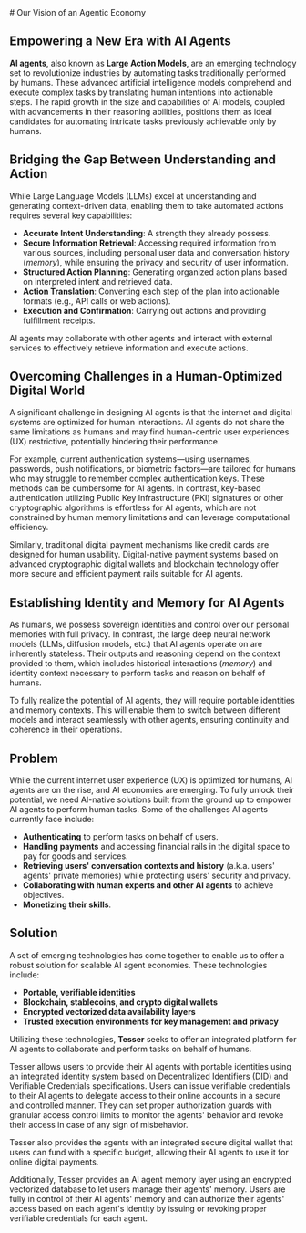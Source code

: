 <div className="p-4 mt-24">
<article className="prose m-auto lg:prose-lg">
<div className="text-center">
# Our Vision of an Agentic Economy
</div>

## Empowering a New Era with AI Agents

**AI agents**, also known as **Large Action Models**, are an emerging technology set to revolutionize industries by automating tasks traditionally performed by humans. These advanced artificial intelligence models comprehend and execute complex tasks by translating human intentions into actionable steps. The rapid growth in the size and capabilities of AI models, coupled with advancements in their reasoning abilities, positions them as ideal candidates for automating intricate tasks previously achievable only by humans.

## Bridging the Gap Between Understanding and Action

While Large Language Models (LLMs) excel at understanding and generating context-driven data, enabling them to take automated actions requires several key capabilities:

- **Accurate Intent Understanding**: A strength they already possess.
- **Secure Information Retrieval**: Accessing required information from various sources, including personal user data and conversation history (_memory_), while ensuring the privacy and security of user information.
- **Structured Action Planning**: Generating organized action plans based on interpreted intent and retrieved data.
- **Action Translation**: Converting each step of the plan into actionable formats (e.g., API calls or web actions).
- **Execution and Confirmation**: Carrying out actions and providing fulfillment receipts.

AI agents may collaborate with other agents and interact with external services to effectively retrieve information and execute actions.

## Overcoming Challenges in a Human-Optimized Digital World

A significant challenge in designing AI agents is that the internet and digital systems are optimized for human interactions. AI agents do not share the same limitations as humans and may find human-centric user experiences (UX) restrictive, potentially hindering their performance.

For example, current authentication systems—using usernames, passwords, push notifications, or biometric factors—are tailored for humans who may struggle to remember complex authentication keys. These methods can be cumbersome for AI agents. In contrast, key-based authentication utilizing Public Key Infrastructure (PKI) signatures or other cryptographic algorithms is effortless for AI agents, which are not constrained by human memory limitations and can leverage computational efficiency.

Similarly, traditional digital payment mechanisms like credit cards are designed for human usability. Digital-native payment systems based on advanced cryptographic digital wallets and blockchain technology offer more secure and efficient payment rails suitable for AI agents.

## Establishing Identity and Memory for AI Agents

As humans, we possess sovereign identities and control over our personal memories with full privacy. In contrast, the large deep neural network models (LLMs, diffusion models, etc.) that AI agents operate on are inherently stateless. Their outputs and reasoning depend on the context provided to them, which includes historical interactions (_memory_) and identity context necessary to perform tasks and reason on behalf of humans.

To fully realize the potential of AI agents, they will require portable identities and memory contexts. This will enable them to switch between different models and interact seamlessly with other agents, ensuring continuity and coherence in their operations.

## Problem

While the current internet user experience (UX) is optimized for humans, AI agents are on the rise, and AI economies are emerging. To fully unlock their potential, we need AI-native solutions built from the ground up to empower AI agents to perform human tasks. Some of the challenges AI agents currently face include:

- **Authenticating** to perform tasks on behalf of users.
- **Handling payments** and accessing financial rails in the digital space to pay for goods and services.
- **Retrieving users' conversation contexts and history** (a.k.a. users' agents' private memories) while protecting users' security and privacy.
- **Collaborating with human experts and other AI agents** to achieve objectives.
- **Monetizing their skills**.

## Solution

A set of emerging technologies has come together to enable us to offer a robust solution for scalable AI agent economies. These technologies include:

- **Portable, verifiable identities**
- **Blockchain, stablecoins, and crypto digital wallets**
- **Encrypted vectorized data availability layers**
- **Trusted execution environments for key management and privacy**

Utilizing these technologies, **Tesser** seeks to offer an integrated platform for AI agents to collaborate and perform tasks on behalf of humans.

Tesser allows users to provide their AI agents with portable identities using an integrated identity system based on Decentralized Identifiers (DID) and Verifiable Credentials specifications. Users can issue verifiable credentials to their AI agents to delegate access to their online accounts in a secure and controlled manner. They can set proper authorization guards with granular access control limits to monitor the agents' behavior and revoke their access in case of any sign of misbehavior.

Tesser also provides the agents with an integrated secure digital wallet that users can fund with a specific budget, allowing their AI agents to use it for online digital payments.

Additionally, Tesser provides an AI agent memory layer using an encrypted vectorized database to let users manage their agents' memory. Users are fully in control of their AI agents' memory and can authorize their agents' access based on each agent's identity by issuing or revoking proper verifiable credentials for each agent.

</article>
</div>
